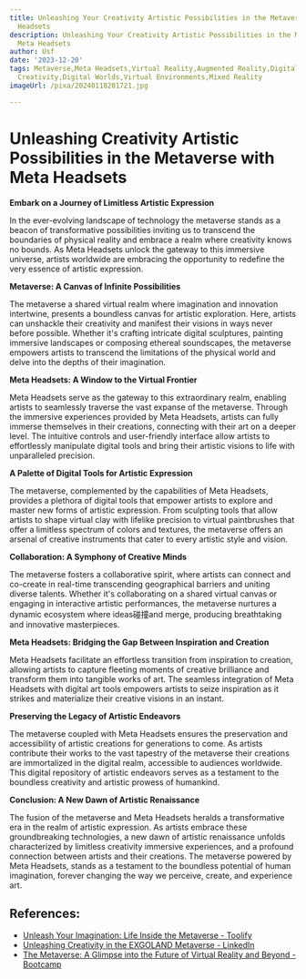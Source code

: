 ```yaml
---
title: Unleashing Your Creativity Artistic Possibilities in the Metaverse with Meta
  Headsets
description: Unleashing Your Creativity Artistic Possibilities in the Metaverse with
  Meta Headsets
author: Usf
date: '2023-12-20'
tags: Metaverse,Meta Headsets,Virtual Reality,Augmented Reality,Digital Art,3D Art,Immersive
  Creativity,Digital Worlds,Virtual Environments,Mixed Reality
imageUrl: /pixa/20240118201721.jpg

---
```

# Unleashing Creativity Artistic Possibilities in the Metaverse with Meta Headsets

**Embark on a  Journey of Limitless Artistic Expression**

In the ever-evolving landscape of technology the  metaverse stands  as a beacon of transformative possibilities inviting us to transcend the boundaries of  physical reality and embrace a realm where creativity knows  no bounds. As Meta Headsets unlock the  gateway to this immersive universe, artists worldwide are embracing the opportunity to redefine the very essence of artistic expression.

**Metaverse: A  Canvas of Infinite Possibilities**

The metaverse a shared virtual realm where imagination and innovation intertwine, presents a boundless  canvas  for artistic exploration. Here, artists can unshackle their creativity and manifest their visions in ways never before possible. Whether it's crafting intricate digital sculptures, painting immersive landscapes or  composing ethereal  soundscapes, the metaverse empowers artists  to transcend the limitations of the physical world and  delve into the depths of their imagination.

**Meta Headsets: A Window to the Virtual  Frontier**

Meta Headsets serve  as the gateway to this extraordinary realm, enabling artists to seamlessly traverse the vast expanse of the metaverse. Through the immersive experiences provided by Meta Headsets, artists can fully immerse themselves in their creations, connecting with their art on a deeper level. The intuitive controls and user-friendly  interface allow artists to effortlessly manipulate digital tools and bring their artistic visions to  life with unparalleled precision.

**A  Palette  of Digital Tools for Artistic Expression**

The metaverse, complemented by the capabilities of Meta Headsets, provides a plethora of digital tools that empower artists to explore and master new  forms of artistic  expression. From sculpting tools that allow artists to shape virtual clay with lifelike precision to virtual paintbrushes that offer a limitless spectrum of colors and textures, the metaverse offers an  arsenal of creative instruments  that  cater to  every artistic style and vision.

**Collaboration: A Symphony of Creative  Minds**

The  metaverse fosters a collaborative spirit, where artists can  connect and co-create in real-time transcending geographical barriers  and  uniting diverse talents. Whether it's collaborating  on a shared virtual canvas or engaging in interactive artistic performances, the metaverse nurtures a dynamic ecosystem where ideas碰撞and merge, producing breathtaking and innovative masterpieces.

**Meta Headsets: Bridging the Gap Between Inspiration and Creation**

Meta Headsets facilitate an effortless transition from inspiration to creation, allowing artists to capture fleeting  moments of creative brilliance and transform them into tangible works of art.  The seamless integration of  Meta  Headsets with digital art tools empowers artists to seize inspiration as it strikes and materialize their creative visions in  an instant.

**Preserving the Legacy of Artistic Endeavors**

The metaverse coupled with Meta Headsets ensures the preservation and accessibility of artistic creations for generations to  come. As artists contribute their works to the vast tapestry of  the metaverse their creations are immortalized in the  digital realm, accessible to audiences worldwide. This digital repository of artistic endeavors  serves as  a testament to the boundless  creativity and artistic prowess of humankind.

**Conclusion: A New Dawn of Artistic Renaissance**

The fusion of the metaverse and  Meta Headsets heralds a transformative  era in the realm  of artistic expression. As artists embrace these groundbreaking technologies, a new dawn of artistic renaissance unfolds characterized  by limitless creativity immersive experiences, and  a profound connection between artists and their creations. The metaverse  powered by  Meta Headsets, stands  as a testament to the  boundless potential of  human imagination,  forever changing the way we perceive, create, and  experience art.

## References:
- [Unleash Your Imagination: Life Inside the Metaverse - Toolify](https://www.toolify.ai/ai-news/unleash-your-imagination-life-inside-the-metaverse-14380)
- [Unleashing Creativity in the EXGOLAND Metaverse - LinkedIn](https://www.linkedin.com/pulse/unleashing-creativity-exgoland-metaverse-exgoland-wq5qf)
- [The Metaverse: A Glimpse into the Future of Virtual Reality and Beyond - Bootcamp](https://bootcamp.uxdesign.cc/the-metaverse-a-glimpse-into-the-future-of-virtual-reality-and-beyond-13aac467d173)
